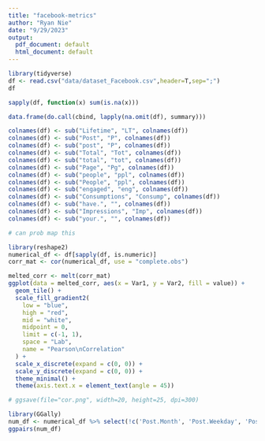 ```yaml
---
title: "facebook-metrics"
author: "Ryan Nie"
date: "9/29/2023"
output:
  pdf_document: default
  html_document: default
---
```


```r
library(tidyverse)
df <- read.csv("data/dataset_Facebook.csv",header=T,sep=";")
df
```

```r
sapply(df, function(x) sum(is.na(x)))

data.frame(do.call(cbind, lapply(na.omit(df), summary)))
```

```r
colnames(df) <- sub("Lifetime", "LT", colnames(df))
colnames(df) <- sub("Post", "P", colnames(df))
colnames(df) <- sub("post", "P", colnames(df))
colnames(df) <- sub("Total", "Tot", colnames(df))
colnames(df) <- sub("total", "tot", colnames(df))
colnames(df) <- sub("Page", "Pg", colnames(df))
colnames(df) <- sub("people", "ppl", colnames(df))
colnames(df) <- sub("People", "ppl", colnames(df))
colnames(df) <- sub("engaged", "eng", colnames(df))
colnames(df) <- sub("Consumptions", "Consump", colnames(df))
colnames(df) <- sub("have.", "", colnames(df))
colnames(df) <- sub("Impressions", "Imp", colnames(df))
colnames(df) <- sub("your.", "", colnames(df))

# can prob map this
```

```r
library(reshape2)
numerical_df <- df[sapply(df, is.numeric)]
corr_mat <- cor(numerical_df, use = "complete.obs")

melted_corr <- melt(corr_mat)
ggplot(data = melted_corr, aes(x = Var1, y = Var2, fill = value)) +
  geom_tile() +
  scale_fill_gradient2(
    low = "blue",
    high = "red",
    mid = "white",
    midpoint = 0,
    limit = c(-1, 1),
    space = "Lab",
    name = "Pearson\nCorrelation"
  ) +
  scale_x_discrete(expand = c(0, 0)) +
  scale_y_discrete(expand = c(0, 0)) +
  theme_minimal() +
  theme(axis.text.x = element_text(angle = 45))

# ggsave(file="cor.png", width=20, height=25, dpi=300)
```

```r
library(GGally)
num_df <- numerical_df %>% select(!c('Post.Month', 'Post.Weekday', 'Post.Hour', 'Paid', 'Category'))
ggpairs(num_df)
```

